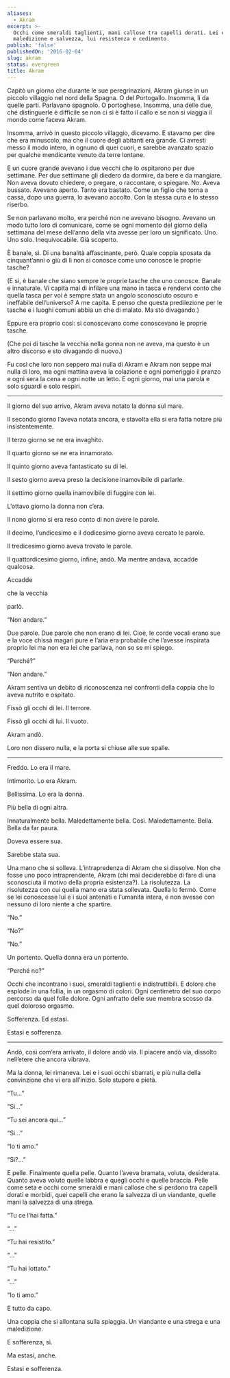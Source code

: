 ```yaml
---
aliases:
  - Akram
excerpt: >-
  Occhi come smeraldi taglienti, mani callose tra capelli dorati. Lei era
  maledizione e salvezza, lui resistenza e cedimento.
publish: 'false'
publishedOn: '2016-02-04'
slug: akram
status: evergreen
title: Akram
---
```

Capitò un giorno che durante le sue peregrinazioni, Akram giunse in un piccolo villaggio nel nord della Spagna. O del Portogallo. Insomma, lì da quelle parti. Parlavano spagnolo. O portoghese. Insomma, una delle due, ché distinguerle è difficile se non ci si è fatto il callo e se non si viaggia il mondo come faceva Akram.

Insomma, arrivò in questo piccolo villaggio, dicevamo. E stavamo per dire che era minuscolo, ma che il cuore degli abitanti era grande. Ci avresti messo il modo intero, in ognuno di quei cuori, e sarebbe avanzato spazio per qualche mendicante venuto da terre lontane.

E un cuore grande avevano i due vecchi che lo ospitarono per due settimane. Per due settimane gli diedero da dormire, da bere e da mangiare. Non aveva dovuto chiedere, o pregare, o raccontare, o spiegare. No. Aveva bussato. Avevano aperto. Tanto era bastato. Come un figlio che torna a cassa, dopo una guerra, lo avevano accolto. Con la stessa cura e lo stesso riserbo.

Se non parlavano molto, era perché non ne avevano bisogno. Avevano un modo tutto loro di comunicare, come se ogni momento del giorno della settimana del mese dell’anno della vita avesse per loro un significato. Uno. Uno solo. Inequivocabile. Già scoperto.

È banale, sì. Di una banalità affascinante, però. Quale coppia sposata da cinquant’anni o giù di lì non si conosce come uno conosce le proprie tasche?

(E sì, è banale che siano sempre le proprie tasche che uno conosce. Banale e innaturale. Vi capita mai di infilare una mano in tasca e rendervi conto che quella tasca per voi è sempre stata un angolo sconosciuto oscuro e ineffabile dell’universo? A me capita. E penso che questa predilezione per le tasche e i luoghi comuni abbia un che di malato. Ma sto divagando.)

Eppure era proprio così: si conoscevano come conoscevano le proprie tasche.

(Che poi di tasche la vecchia nella gonna non ne aveva, ma questo è un altro discorso e sto divagando di nuovo.)

Fu così che loro non seppero mai nulla di Akram e Akram non seppe mai nulla di loro, ma ogni mattina aveva la colazione e ogni pomeriggio il pranzo e ogni sera la cena e ogni notte un letto. E ogni giorno, mai una parola e solo sguardi e solo respiri.

---

Il giorno del suo arrivo, Akram aveva notato la donna sul mare.

Il secondo giorno l’aveva notata ancora, e stavolta ella si era fatta notare più insistentemente.

Il terzo giorno se ne era invaghito.

Il quarto giorno se ne era innamorato.

Il quinto giorno aveva fantasticato su di lei.

Il sesto giorno aveva preso la decisione inamovibile di parlarle.

Il settimo giorno quella inamovibile di fuggire con lei.

L’ottavo giorno la donna non c’era.

Il nono giorno si era reso conto di non avere le parole.

Il decimo, l’undicesimo e il dodicesimo giorno aveva cercato le parole.

Il tredicesimo giorno aveva trovato le parole.

Il quattordicesimo giorno, infine, andò. Ma mentre andava, accadde qualcosa.

Accadde

che la vecchia

parlò.

“Non andare.”

Due parole. Due parole che non erano di lei. Cioè, le corde vocali erano sue e la voce chissà magari pure e l’aria era probabile che l’avesse inspirata proprio lei ma non era lei che parlava, non so se mi spiego.

“Perché?”

“Non andare.”

Akram sentiva un debito di riconoscenza nei confronti della coppia che lo aveva nutrito e ospitato.

Fissò gli occhi di lei. Il terrore.

Fissò gli occhi di lui. Il vuoto.

Akram andò.

Loro non dissero nulla, e la porta si chiuse alle sue spalle.

---

Freddo. Lo era il mare.

Intimorito. Lo era Akram.

Bellissima. Lo era la donna.

Più bella di ogni altra.

Innaturalmente bella. Maledettamente bella. Così. Maledettamente. Bella. Bella da far paura.

Doveva essere sua.

Sarebbe stata sua.

Una mano che si solleva. L’intrapredenza di Akram che si dissolve. Non che fosse uno poco intraprendente, Akram (chi mai deciderebbe di fare di una sconosciuta il motivo della propria esistenza?). La risolutezza. La risolutezza con cui quella mano era stata sollevata. Quella lo fermò. Come se lei conoscesse lui e i suoi antenati e l’umanità intera, e non avesse con nessuno di loro niente a che spartire.

“No.”

“No?”

“No.”

Un portento. Quella donna era un portento.

“Perché no?”

Occhi che incontrano i suoi, smeraldi taglienti e indistruttibili. E dolore che esplode in una follia, in un orgasmo di colori. Ogni centimetro del suo corpo percorso da quel folle dolore. Ogni anfratto delle sue membra scosso da quel doloroso orgasmo.

Sofferenza. Ed estasi.

Estasi e sofferenza.

---

Andò, così com’era arrivato, il dolore andò via. Il piacere andò via, dissolto nell’etere che ancora vibrava.

Ma la donna, lei rimaneva. Lei e i suoi occhi sbarrati, e più nulla della convinzione che vi era all’inizio. Solo stupore e pietà.

“Tu…”

“Sì…”

“Tu sei ancora qui…”

“Sì…”

“Io ti amo.”

“Sì?…”

E pelle. Finalmente quella pelle. Quanto l’aveva bramata, voluta, desiderata. Quanto aveva voluto quelle labbra e quegli occhi e quelle braccia. Pelle come seta e occhi come smeraldi e mani callose che si perdono tra capelli dorati e morbidi, quei capelli che erano la salvezza di un viandante, quelle mani la salvezza di una strega.

“Tu ce l’hai fatta.”

“…”

“Tu hai resistito.”

“…”

“Tu hai lottato.”

“…”

“Io ti amo.”

E tutto da capo.

Una coppia che si allontana sulla spiaggia. Un viandante e una strega e una maledizione.

E sofferenza, sì.

Ma estasi, anche.

Estasi e sofferenza.
